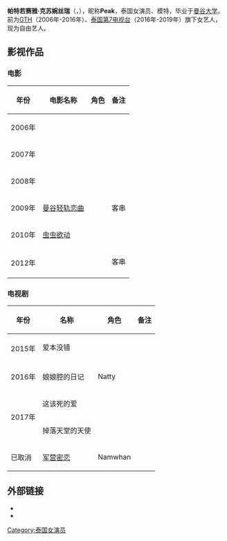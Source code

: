 {{艺人
| 姓名 = 帕特若赛雅·克苏婉丝瑞
| 类型 = 女演员
| 本名 = ภัทรศยา เครือสุวรรณศิริ
| 英文名 = Pattarasaya Kreuasuwansri
| 图片 = Peak Patsaya.JPG
| 昵称 = Peak
| 出生日期 = {{birth date and age|mf=yes|1988|10|18}}
| 出生地點 = {{THA}}[[坤敬府|坤敬府]]
| 职业 = [[演员|演员]]、[[模特|模特]]
| 语言 = [[泰语|泰语]]
| 教育程度 = [[曼谷大学|曼谷大学]]
| 活跃年代 = 2006年至今
| 经纪公司 = {{ubl|[[GTH|GTH]]（2006年-2016年）|[[泰国第7电视台|泰国第7电视台]]（2016年-2019年）}}
}}

'''帕特若赛雅·克苏婉丝瑞'''（{{lang-th|ภัทรศยา เครือสุวรรณศิริ|Pattarasaya Kreuasuwansri}}，{{bd|1988年10月18日}}），昵称'''Peak'''，泰国女演员、模特，毕业于[[曼谷大学|曼谷大学]]。前为[[GTH|GTH]]（2006年-2016年）、[[泰国第7电视台|泰国第7电视台]]（2016年-2019年）旗下女艺人，现为自由艺人。

== 影视作品 ==
=== 电影 ===
{| class="wikitable" style="text-align:center" width=60%
|-
!年份||电影名称||角色||备注
|-
|2006年
|{{link-th|高校最后的军事教练|เขาชนไก่_(ภาพยนตร์)}}
|
|
|-
|2007年
|{{link-th|床边侦探|สายลับจับบ้านเล็ก}}
|
|
|-
| 2008年
|{{link-th|悲恋三人行|รัก/สาม/เศร้า}}
|
|
|-
|2009年
|[[曼谷轻轨恋曲|曼谷轻轨恋曲]]
|
|客串
|-
|2010年
|[[虫虫欲动|虫虫欲动]]
|
|
|-
| rowspan="2" |2012年
|{{link-th|爱无7限|รัก 7 ปี ดี 7 หน}}
|
|客串
|-
|{{link-th|致命倒计时|เคาท์ดาวน์}}
|
|
|}

=== 电视剧 ===
{| class="wikitable" style="text-align:center" width="60%"
|-
!年份||名称||角色||备注
|-
| rowspan="2" |2015年
|爱本没错
|
|
|-
|{{link-th|两个灵魂两种爱|2 รัก 2 วิญญาณ}}
|
|
|-
|2016年
|娘娘腔的日记
|Natty
|
|-
| rowspan="2" |2017年
|这该死的爱
|
|
|-
|掉落天堂的天使
|
|
|-
|已取消
|[[军营密恋|军营密恋]]
|Namwhan
|
|}

== 外部链接 ==
*{{imdb name|2725257}}
*{{douban people|1333305}}

[[Category:泰国女演员|Category:泰国女演员]]